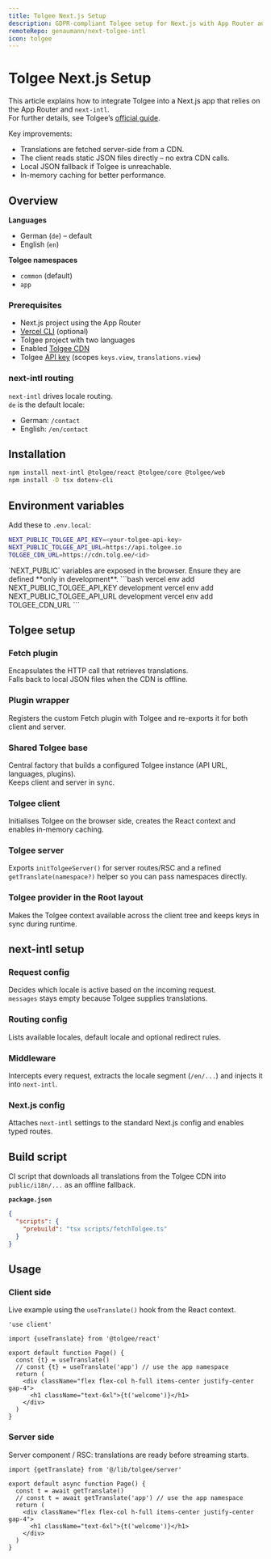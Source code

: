 ```yaml
---
title: Tolgee Next.js Setup
description: GDPR-compliant Tolgee setup for Next.js with App Router and next-intl
remoteRepo: genaumann/next-tolgee-intl
icon: tolgee
---
```


# Tolgee Next.js Setup

This article explains how to integrate Tolgee into a Next.js app that relies on the App Router and `next-intl`.  
For further details, see Tolgee’s [official guide](https://docs.tolgee.io/js-sdk/integrations/react/next/introduction).

Key improvements:

- Translations are fetched server-side from a CDN.
- The client reads static JSON files directly – no extra CDN calls.
- Local JSON fallback if Tolgee is unreachable.
- In-memory caching for better performance.

## Overview

**Languages**

- German (`de`) – default  
- English (`en`)

**Tolgee namespaces**

- `common` (default)  
- `app`

### Prerequisites

- Next.js project using the App Router
- [Vercel CLI](https://vercel.com/docs/cli) (optional)
- Tolgee project with two languages
- Enabled [Tolgee CDN](https://docs.tolgee.io/platform/projects_and_organizations/content_delivery)
- Tolgee [API key](https://app.tolgee.io/account/apiKeys) (scopes `keys.view`, `translations.view`)

### next-intl routing

`next-intl` drives locale routing.  
`de` is the default locale:

- German: `/contact`
- English: `/en/contact`

## Installation

```bash variant='terminal' id='install-tolgee'
npm install next-intl @tolgee/react @tolgee/core @tolgee/web
npm install -D tsx dotenv-cli
```

## Environment variables

Add these to `.env.local`:

```bash
NEXT_PUBLIC_TOLGEE_API_KEY=<your-tolgee-api-key>
NEXT_PUBLIC_TOLGEE_API_URL=https://api.tolgee.io
TOLGEE_CDN_URL=https://cdn.tolg.ee/<id>
```

<Admonition variant="danger" title="Public environment variables">
`NEXT_PUBLIC` variables are exposed in the browser.  
Ensure they are defined **only in development**.
</Admonition>

<Admonition variant="info" title="Vercel CLI">
```bash
vercel env add NEXT_PUBLIC_TOLGEE_API_KEY development
vercel env add NEXT_PUBLIC_TOLGEE_API_URL development
vercel env add TOLGEE_CDN_URL
```
</Admonition>

## Tolgee setup

### Fetch plugin

Encapsulates the HTTP call that retrieves translations.  
Falls back to local JSON files when the CDN is offline.

<ExternalCodeBlock filePath='lib/tolgee/fetch.ts'/>

### Plugin wrapper

Registers the custom Fetch plugin with Tolgee and re-exports it for both client and server.

<ExternalCodeBlock filePath='lib/tolgee/plugin.ts'/>

### Shared Tolgee base

Central factory that builds a configured Tolgee instance (API URL, languages, plugins).  
Keeps client and server in sync.

<ExternalCodeBlock filePath='lib/tolgee/base.ts'/>

### Tolgee client

Initialises Tolgee on the browser side, creates the React context and enables in-memory caching.

<ExternalCodeBlock filePath='lib/tolgee/client.tsx'/>

### Tolgee server

Exports `initTolgeeServer()` for server routes/RSC and a refined `getTranslate(namespace?)` helper so you can pass namespaces directly.

<ExternalCodeBlock filePath='lib/tolgee/server.ts'/>

### Tolgee provider in the Root layout

Makes the Tolgee context available across the client tree and keeps keys in sync during runtime.

<ExternalCodeBlock filePath='app/[locale]/layout.tsx'/>

## next-intl setup

### Request config

Decides which locale is active based on the incoming request.  
`messages` stays empty because Tolgee supplies translations.

<ExternalCodeBlock filePath='i18n/request.ts'/>

### Routing config

Lists available locales, default locale and optional redirect rules.

<ExternalCodeBlock filePath='i18n/routing.ts'/>

### Middleware

Intercepts every request, extracts the locale segment (`/en/...`) and injects it into `next-intl`.

<ExternalCodeBlock filePath='middleware.ts'/>

### Next.js config

Attaches `next-intl` settings to the standard Next.js config and enables typed routes.

<ExternalCodeBlock filePath='next.config.ts'/>

## Build script

CI script that downloads all translations from the Tolgee CDN into `public/i18n/...` as an offline fallback.

<ExternalCodeBlock filePath='scripts/fetchTolgee.ts'/>

**`package.json`**

```json
{
  "scripts": {
    "prebuild": "tsx scripts/fetchTolgee.ts"
  }
}
```

## Usage

### Client side

Live example using the `useTranslate()` hook from the React context.

```tsx variant='file' filePath='app/[locale]/page.tsx'
'use client'

import {useTranslate} from '@tolgee/react'

export default function Page() {
  const {t} = useTranslate()
  // const {t} = useTranslate('app') // use the app namespace
  return (
    <div className="flex flex-col h-full items-center justify-center gap-4">
      <h1 className="text-6xl">{t('welcome')}</h1>
    </div>
  )
}
```

### Server side

Server component / RSC: translations are ready before streaming starts.

```tsx variant='file' filePath='app/[locale]/page.tsx'
import {getTranslate} from '@/lib/tolgee/server'

export default async function Page() {
  const t = await getTranslate()
  // const t = await getTranslate('app') // use the app namespace
  return (
    <div className="flex flex-col h-full items-center justify-center gap-4">
      <h1 className="text-6xl">{t('welcome')}</h1>
    </div>
  )
}
```
